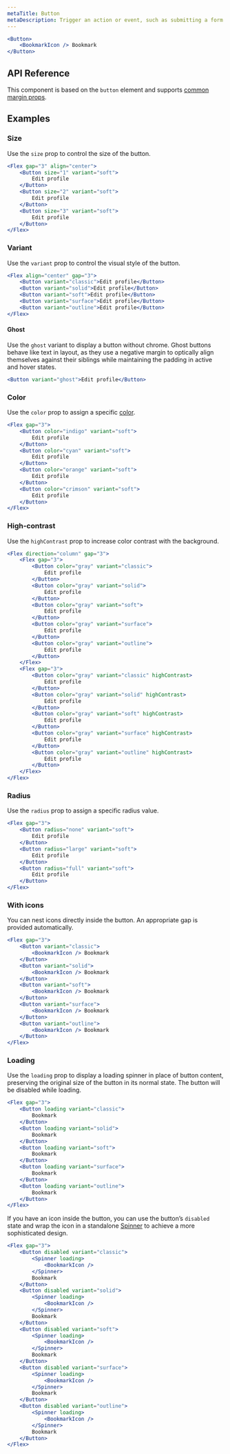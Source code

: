 ```yaml
---
metaTitle: Button
metaDescription: Trigger an action or event, such as submitting a form or displaying a dialog.
---
```


```jsx live=true
<Button>
	<BookmarkIcon /> Bookmark
</Button>
```

## API Reference

This component is based on the `button` element and supports [common margin props](/themes/docs/overview/layout#margin-props).

<ThemesPropsTable defs="buttonPropDefs" />

## Examples

### Size

Use the `size` prop to control the size of the button.

```jsx live=true
<Flex gap="3" align="center">
	<Button size="1" variant="soft">
		Edit profile
	</Button>
	<Button size="2" variant="soft">
		Edit profile
	</Button>
	<Button size="3" variant="soft">
		Edit profile
	</Button>
</Flex>
```

### Variant

Use the `variant` prop to control the visual style of the button.

```jsx live=true scroll=true
<Flex align="center" gap="3">
	<Button variant="classic">Edit profile</Button>
	<Button variant="solid">Edit profile</Button>
	<Button variant="soft">Edit profile</Button>
	<Button variant="surface">Edit profile</Button>
	<Button variant="outline">Edit profile</Button>
</Flex>
```

#### Ghost

Use the `ghost` variant to display a button without chrome. Ghost buttons behave like text in layout, as they use a negative margin to optically align themselves against their siblings while maintaining the padding in active and hover states.

```jsx live=true
<Button variant="ghost">Edit profile</Button>
```

### Color

Use the `color` prop to assign a specific [color](/themes/docs/theme/color).

```jsx live=true scroll=true
<Flex gap="3">
	<Button color="indigo" variant="soft">
		Edit profile
	</Button>
	<Button color="cyan" variant="soft">
		Edit profile
	</Button>
	<Button color="orange" variant="soft">
		Edit profile
	</Button>
	<Button color="crimson" variant="soft">
		Edit profile
	</Button>
</Flex>
```

### High-contrast

Use the `highContrast` prop to increase color contrast with the background.

```jsx live=true scroll=true
<Flex direction="column" gap="3">
	<Flex gap="3">
		<Button color="gray" variant="classic">
			Edit profile
		</Button>
		<Button color="gray" variant="solid">
			Edit profile
		</Button>
		<Button color="gray" variant="soft">
			Edit profile
		</Button>
		<Button color="gray" variant="surface">
			Edit profile
		</Button>
		<Button color="gray" variant="outline">
			Edit profile
		</Button>
	</Flex>
	<Flex gap="3">
		<Button color="gray" variant="classic" highContrast>
			Edit profile
		</Button>
		<Button color="gray" variant="solid" highContrast>
			Edit profile
		</Button>
		<Button color="gray" variant="soft" highContrast>
			Edit profile
		</Button>
		<Button color="gray" variant="surface" highContrast>
			Edit profile
		</Button>
		<Button color="gray" variant="outline" highContrast>
			Edit profile
		</Button>
	</Flex>
</Flex>
```

### Radius

Use the `radius` prop to assign a specific radius value.

```jsx live=true scroll=true
<Flex gap="3">
	<Button radius="none" variant="soft">
		Edit profile
	</Button>
	<Button radius="large" variant="soft">
		Edit profile
	</Button>
	<Button radius="full" variant="soft">
		Edit profile
	</Button>
</Flex>
```

### With icons

You can nest icons directly inside the button. An appropriate gap is provided automatically.

```jsx live=true scroll=true
<Flex gap="3">
	<Button variant="classic">
		<BookmarkIcon /> Bookmark
	</Button>
	<Button variant="solid">
		<BookmarkIcon /> Bookmark
	</Button>
	<Button variant="soft">
		<BookmarkIcon /> Bookmark
	</Button>
	<Button variant="surface">
		<BookmarkIcon /> Bookmark
	</Button>
	<Button variant="outline">
		<BookmarkIcon /> Bookmark
	</Button>
</Flex>
```

### Loading

Use the `loading` prop to display a loading spinner in place of button content, preserving the original size of the button in its normal state. The button will be disabled while loading.

```jsx live=true scroll=true
<Flex gap="3">
	<Button loading variant="classic">
		Bookmark
	</Button>
	<Button loading variant="solid">
		Bookmark
	</Button>
	<Button loading variant="soft">
		Bookmark
	</Button>
	<Button loading variant="surface">
		Bookmark
	</Button>
	<Button loading variant="outline">
		Bookmark
	</Button>
</Flex>
```

If you have an icon inside the button, you can use the button’s `disabled` state and wrap the icon in a standalone [Spinner](/themes/docs/components/spinner) to achieve a more sophisticated design.

```jsx live=true scroll=true
<Flex gap="3">
	<Button disabled variant="classic">
		<Spinner loading>
			<BookmarkIcon />
		</Spinner>
		Bookmark
	</Button>
	<Button disabled variant="solid">
		<Spinner loading>
			<BookmarkIcon />
		</Spinner>
		Bookmark
	</Button>
	<Button disabled variant="soft">
		<Spinner loading>
			<BookmarkIcon />
		</Spinner>
		Bookmark
	</Button>
	<Button disabled variant="surface">
		<Spinner loading>
			<BookmarkIcon />
		</Spinner>
		Bookmark
	</Button>
	<Button disabled variant="outline">
		<Spinner loading>
			<BookmarkIcon />
		</Spinner>
		Bookmark
	</Button>
</Flex>
```
